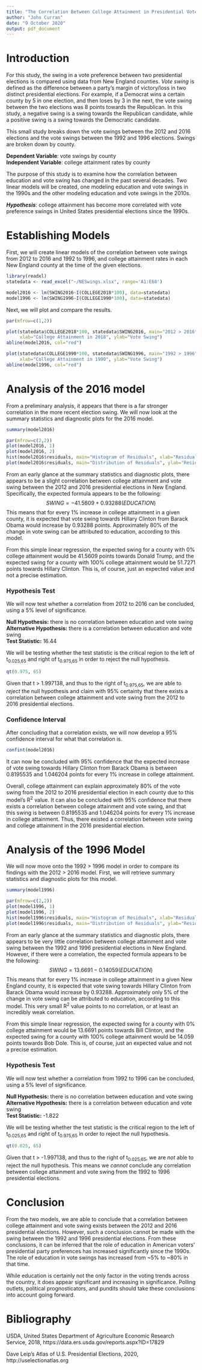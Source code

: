 ---
title: "The Correlation Between College Attainment in Presidential Vote Swings: An Analysis Using New England"
author: "John Curran"
date: "9 October 2020"
output: pdf_document
---
# Introduction

For this study, the swing in a vote preference between two presidential elections is compared using data from New England counties. *Vote swing* is defined as the difference between a party's margin of victory/loss in two distinct presidential elections. For example, if a Democrat wins a certain county by 5 in one election, and then loses by 3 in the next, the vote swing between the two elections was 8 points towards the Republican. In this study, a negative swing is a swing towards the Republican candidate, while a positive swing is a swing towards the Democratic candidate.

This small study breaks down the vote swings between the 2012 and 2016 elections and the vote swings between the 1992 and 1996 elections. Swings are broken down by county.

**Dependent Variable**:     vote swings by county \
**Independent Variable**:   college attainment rates by county

The purpose of this study is to examine how the correlation between education and vote swing has changed in the past several decades. Two linear models will be created, one modeling education and vote swings in the 1990s and the other modeling education and vote swings in the 2010s. 

***Hypothesis***: college attainment has become more correlated with vote preference swings in United States presidential elections since the 1990s.

# Establishing Models

First, we will create linear models of the correlation between vote swings from 2012 to 2016 and 1992 to 1996, and college attainment rates in each New England county at the time of the given elections. 
```{r}
library(readxl)
statedata <- read_excel("~/NESwings.xlsx", range='A1:E68')

model2016 <- lm(SWING2016~I(COLLEGE2018*100), data=statedata)
model1996 <- lm(SWING1996~I(COLLEGE1990*100), data=statedata)
```


Next, we will plot and compare the results.
```{r}

par(mfrow=c(1,2))

plot(statedata$COLLEGE2018*100, statedata$SWING2016, main="2012 > 2016", 
     xlab="College Attainment in 2018", ylab="Vote Swing")
abline(model2016, col="red")

plot(statedata$COLLEGE1990*100, statedata$SWING1996, main="1992 > 1996", 
     xlab="College Attainment in 1990", ylab="Vote Swing")
abline(model1996, col="red")
```

# Analysis of the 2016 model


From a preliminary analysis, it appears that there is a far stronger correlation in the more recent election swing. We will now look at the summary statistics and diagnostic plots for the 2016 model.
```{r}
summary(model2016)
```
```{r}
par(mfrow=c(2,2))
plot(model2016, 1)
plot(model2016, 2)
hist(model2016$residuals, main="Histogram of Residuals", xlab="Residuals")
plot(model2016$residuals, main="Distribution of Residuals", ylab="Residuals")
```
From an early glance at the summary statistics and diagnostic plots, there appears to be a slight correlation between college attainment and vote swing between the 2012 and 2016 presidential elections in New England. Specifically, the expected formula appears to be the following: $$SWING = -41.5609 + 0.93288(EDUCATION)$$
This means that for every 1% increase in college attainment in a given county, it is expected that vote swing towards Hillary Clinton from Barack Obama would increase by 0.93288 points. Approximately 80% of the change in vote swing can be attributed to education, according to this model.

From this simple linear regression, the expected swing for a county with 0% college attainment would be 41.5609 points towards Donald Trump, and the expected swing for a county with 100% college attainment would be 51.7271 points towards Hillary Clinton. This is, of course, just an expected value and not a precise estimation.


### Hypothesis Test 

We will now test whether a correlation from 2012 to 2016 can be concluded, using a 5% level of significance.

**Null Hypothesis:**        there is no correlation between education and vote swing\
**Alternative Hypothesis:** there is a correlation between education and vote swing\
**Test Statistic:**         16.44\

We will be testing whether the test statistic is the critical region to the left of t~0.025,65~ and right of t~0.975,65~ in order to reject the null hypothesis.
```{r}
qt(0.975, 65)
```
Given that t > 1.997138, and thus to the right of t~0.975,65~, we are able to *reject* the null hypothesis and claim with 95% certainty that there exists a correlation between college attainment and vote swing from the 2012 to 2016 presidential elections.


### Confidence Interval 

After concluding that a correlation exists, we will now develop a 95% confidence interval for what that correlation is.
```{r}
confint(model2016)
```
It can now be concluded with 95% confidence that the expected increase of vote swing towards Hillary Clinton from Barack Obama is between 0.8195535 and 1.046204 points for every 1% increase in college attainment.

Overall, college attainment can explain approximately 80% of the vote swing from the 2012 to 2016 presidential election in each county due to this model's R^2^ value. It can also be concluded with 95% confidence that there exists a correlation between college attainment and vote swing, and that this swing is between 0.8195535 and 1.046204 points for every 1% increase in college attainment. Thus, there existed a correlation between vote swing and college attainment in the 2016 presidential election.

# Analysis of the 1996 Model

We will now move onto the 1992 > 1996 model in order to compare its findings with the 2012 > 2016 model. First, we will retrieve summary statistics and diagnostic plots for this model.
```{r}
summary(model1996)
```
```{r}
par(mfrow=c(2,2))
plot(model1996, 1)
plot(model1996, 2)
hist(model1996$residuals, main="Histogram of Residuals", xlab="Residuals")
plot(model1996$residuals, main="Distribution of Residuals", ylab="Residuals")
```
From an early glance at the summary statistics and diagnostic plots, there appears to be very little correlation between college attainment and vote swing between the 1992 and 1996 presidential elections in New England. However, if there were a correlation, the expected formula appears to be the following: $$SWING = 13.6691 - 0.14059(EDUCATION)$$
This means that for every 1% increase in college attainment in a given New England county, it is expected that vote swing towards Hillary Clinton from Barack Obama would increase by 0.93288. Approximately only 5% of the change in vote swing can be attributed to education, according to this model. This very small R^2^ value points to no correlation, or at least an incredibly weak correlation.

From this simple linear regression, the expected swing for a county with 0% college attainment would be 13.6691 points towards Bill Clinton, and the expected swing for a county with 100% college attainment would be 14.059 points towards Bob Dole. This is, of course, just an expected value and not a precise estimation.


### Hypothesis Test 

We will now test whether a correlation from 1992 to 1996 can be concluded, using a 5% level of significance.

**Null Hypothesis:**        there is no correlation between education and vote swing\
**Alternative Hypothesis:** there is a correlation between education and vote swing\
**Test Statistic:**         -1.822\

We will be testing whether the test statistic is the critical region to the left of t~0.025,65~ and right of t~0.975,65~ in order to reject the null hypothesis.
```{r}
qt(0.025, 65)
```
Given that t > -1.997138, and thus to the right of t~0.025,65~, we are *not* able to reject the null hypothesis. This means we *cannot* conclude any correlation between college attainment and vote swing from the 1992 to 1996 presidential elections.

# Conclusion

From the two models, we are able to conclude that a correlation between college attainment and vote swing exists between the 2012 and 2016 presidential elections. However, such a conclusion cannot be made with the swing between the 1992 and 1996 presidential elections. From these conclusions, it can be inferred that the role of education in American voters' presidential party preferences has increased significantly since the 1990s. The role of education in vote swings has increased from ~5% to ~80% in that time. 

While education is certainly not the only factor in the voting trends across the country, it does appear significant and increasing in significance. Polling outlets, political prognosticators, and pundits should take these conclusions into account going forward.

# Bibliography

USDA, United States Department of Agriculture Economic Research Service, 2018, https://data.ers.usda.gov/reports.aspx?ID=17829

Dave Leip's Atlas of U.S. Presidential Elections, 2020, http://uselectionatlas.org

